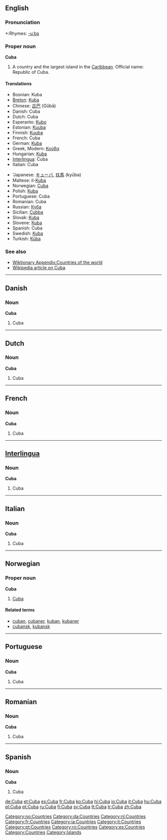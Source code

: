 {{sisterlinks|Category:Cuba |Cuba}}
==English==
{{wikipedia}}

===Pronunciation===
*:Rhymes: [[Rhymes:English:-uːbə|-uːbə]]

===Proper noun===
'''Cuba'''

# A country and the largest island in the [[Caribbean]]. Official name: Republic of Cuba.

====Translations====
{{top}}
*Bosnian: Kuba {{f}}
*[[Breton]]: [[Kuba]]
*Chinese: [[古巴]] (Gǔbā)
*Danish: Cuba
*Dutch: Cuba
*Esperanto: [[Kubo]]
*Estonian: [[Kuuba]]
*Finnish: [[Kuuba]]
*French: Cuba
*German: [[Kuba]]
*Greek, Modern: [[Κούβα]]
*Hungarian: [[Kuba]]
*[[Interlingua]]: Cuba
*Italian: Cuba
{{mid}}
*'Japanese: [[キューバ]], [[玖馬]] (kyūba)
*Maltese: il-[[Kuba]]
*Norwegian: [[#Norwegian|Cuba]]
*Polish: [[Kuba]]
*Portuguese: Cuba
*Romanian: Cuba {{f}}
*Russian: [[Куба]]
*Sicilian: [[Cubba]] {{f}}
*Slovak: [[Kuba#Slovak|Kuba]] {{f}}
*Slovene: [[Kuba]]
*Spanish: Cuba
*Swedish: [[Kuba]]
*Turkish: [[Küba]]
{{bottom}}

===See also===
*[[Wiktionary Appendix:Countries of the world]]
*[[w:Cuba|Wikipedia article on Cuba]]

----

==Danish==

===Noun===
'''Cuba'''

# Cuba

----

==Dutch==

===Noun===
'''Cuba'''

# Cuba

----

==French==

===Noun===
'''Cuba'''

# Cuba

----

==[[Interlingua]]==

===Noun===
'''Cuba'''

# Cuba

----

==Italian==

===Noun===
'''Cuba'''

# Cuba

----

==Norwegian==

===Proper noun===
'''Cuba'''

# [[#English|Cuba]]

====Related terms====
*[[cuban]], [[cubaner]], [[kuban]], [[kubaner]]
*[[cubansk]], [[kubansk]]

[[Category:no:Countries]]

----

==Portuguese==

===Noun===
'''Cuba'''

# Cuba

----

==Romanian==

===Noun===
'''Cuba'''

# Cuba

----

==Spanish==

===Noun===
'''Cuba'''

# Cuba

[[Category:da:Countries]]
[[Category:nl:Countries]]
[[Category:fr:Countries]]
[[Category:ia:Countries]]
[[Category:it:Countries]]
[[Category:pt:Countries]]
[[Category:ro:Countries]]
[[Category:es:Countries]]
[[Category:Countries]]
[[Category:Islands]]

[[de:Cuba]]
[[et:Cuba]]
[[es:Cuba]]
[[fr:Cuba]]
[[ko:Cuba]]
[[hi:Cuba]]
[[io:Cuba]]
[[it:Cuba]]
[[hu:Cuba]]
[[pl:Cuba]]
[[pt:Cuba]]
[[ru:Cuba]]
[[fi:Cuba]]
[[sv:Cuba]]
[[tt:Cuba]]
[[tr:Cuba]]
[[zh:Cuba]]